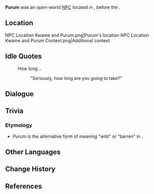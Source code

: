 {{Meta
<!-- Remove this template after adding the missing info -->
|missing_NPC_profile  = yes
}}
{{Character Infobox
|type             = Open-World NPC
|image            = NPC Purum.png
|realname         = 
|deceased         = Died at some point between [[The Surging Darkness]] and [[Despair Engulfs the Heavens]]<ref>{{Ref/NPC|Coa|s=3}}</ref>
|region           = Natlan
|location         = Natlan
|affiliation      = Scions of the Canopy
|title            = 

|ancestry         = <!-- Clan/family -->
|father           = 
|mother           = 
|spouse           = 
|sibling          = 
|child            = 
|relative         = 

|voiceEN          = 
|voiceCN          = 
|voiceJP          = 
|voiceKR          = 
|dialoguereward   = 
}}
'''Purum''' was an open-world [[NPC]] located in {{Location|Stadium of the Sacred Flame}}, before the {{Quest|A Fuel Named "Fate"}}.

==Location==
<gallery>
NPC Location Kwame and Purum.png|Purum's location
NPC Location Kwame and Purum Context.png|Additional context
</gallery>
<!--
==Profile==
Detailed story/lore information goes here.
''(To be added.)''

===Appearance===
Keep appearance section short and concise. Limit to 2 paragraphs with 3-4 sentences each.
''(To be added.)''

==Quests and Events==
{{Quests and Events}}
-->
==Idle Quotes==
{{Dialogue Start}}
:{{DIcon|Idle}} How long...
::{{A|VO Purum 01.ogg}} "Seriously, how long are you going to take?"
{{Dialogue End}}

==Dialogue==
{{Transclude|Kwame|Dialogue}}
<!--
==Event Dialogue==
===Event Name===
{{Dialogue Start}}
:'''Purum:'''
{{Dialogue End}}
-->
==Trivia==
===Etymology===
* ''Purum'' is the alternative form of {{wt|Purun}} meaning "wild" or "barren" in {{w|Quechua languages|Quechua}}.

==Other Languages==
{{Other Languages|default_hidden=1
|en      = Purum
|zhs     = 布鲁
|zhs_rm  = Bùlǔ
|zht     = 布魯
|zht_rm  = Bùlǔ
|ja      = プルム

|ko      = 푸룸

|es      = Purum
|fr      = Purum
|ru      = Пурум

|th      = Purum
|vi      = Purum
|de      = Purum
|id      = Purum
|pt      = Purum
|tr      = Purum
|it      = Purum
}}

==Change History==
{{Change History|5.0}}

==References==
{{Reflist}}